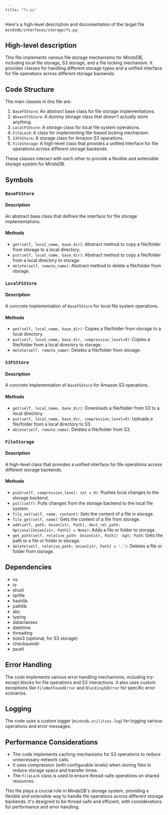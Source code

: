 ```yaml
---
title: "fs.py"
---
```


Here's a high-level description and documentation of the target file `mindsdb/interfaces/storage/fs.py`:

## High-level description

This file implements various file storage mechanisms for MindsDB, including local file storage, S3 storage, and a file locking mechanism. It provides classes for handling different storage types and a unified interface for file operations across different storage backends.

## Code Structure

The main classes in this file are:

1. `BaseFSStore`: An abstract base class for file storage implementations.
2. `AbsentFSStore`: A dummy storage class that doesn't actually store anything.
3. `LocalFSStore`: A storage class for local file system operations.
4. `FileLock`: A class for implementing file-based locking mechanism.
5. `S3FSStore`: A storage class for Amazon S3 operations.
6. `FileStorage`: A high-level class that provides a unified interface for file operations across different storage backends.

These classes interact with each other to provide a flexible and extensible storage system for MindsDB.

## Symbols

### `BaseFSStore`
#### Description
An abstract base class that defines the interface for file storage implementations.

#### Methods
- `get(self, local_name, base_dir)`: Abstract method to copy a file/folder from storage to a local directory.
- `put(self, local_name, base_dir)`: Abstract method to copy a file/folder from a local directory to storage.
- `delete(self, remote_name)`: Abstract method to delete a file/folder from storage.

### `LocalFSStore`
#### Description
A concrete implementation of `BaseFSStore` for local file system operations.

#### Methods
- `get(self, local_name, base_dir)`: Copies a file/folder from storage to a local directory.
- `put(self, local_name, base_dir, compression_level=9)`: Copies a file/folder from a local directory to storage.
- `delete(self, remote_name)`: Deletes a file/folder from storage.

### `S3FSStore`
#### Description
A concrete implementation of `BaseFSStore` for Amazon S3 operations.

#### Methods
- `get(self, local_name, base_dir)`: Downloads a file/folder from S3 to a local directory.
- `put(self, local_name, base_dir, compression_level=9)`: Uploads a file/folder from a local directory to S3.
- `delete(self, remote_name)`: Deletes a file/folder from S3.

### `FileStorage`
#### Description
A high-level class that provides a unified interface for file operations across different storage backends.

#### Methods
- `push(self, compression_level: int = 9)`: Pushes local changes to the storage backend.
- `pull(self)`: Pulls changes from the storage backend to the local file system.
- `file_set(self, name, content)`: Sets the content of a file in storage.
- `file_get(self, name)`: Gets the content of a file from storage.
- `add(self, path: Union[str, Path], dest_rel_path: Optional[Union[str, Path]] = None)`: Adds a file or folder to storage.
- `get_path(self, relative_path: Union[str, Path]) -&gt; Path`: Gets the path to a file or folder in storage.
- `delete(self, relative_path: Union[str, Path] = '.')`: Deletes a file or folder from storage.

## Dependencies
- os
- io
- shutil
- tarfile
- hashlib
- pathlib
- abc
- typing
- dataclasses
- datetime
- threading
- boto3 (optional, for S3 storage)
- checksumdir
- psutil

## Error Handling
The code implements various error handling mechanisms, including try-except blocks for file operations and S3 interactions. It also uses custom exceptions like `FileNotFoundError` and `BlockingIOError` for specific error scenarios.

## Logging
The code uses a custom logger (`mindsdb.utilities.log`) for logging various operations and error messages.

## Performance Considerations
- The code implements caching mechanisms for S3 operations to reduce unnecessary network calls.
- It uses compression (with configurable levels) when storing files to reduce storage space and transfer times.
- The `FileLock` class is used to ensure thread-safe operations on shared resources.

This file plays a crucial role in MindsDB's storage system, providing a flexible and extensible way to handle file operations across different storage backends. It's designed to be thread-safe and efficient, with considerations for performance and error handling.